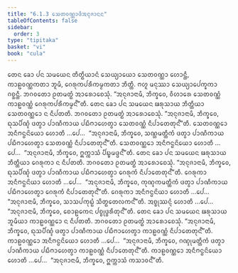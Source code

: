 ```yaml
---
title: "6.1.3 ᩈᩮᨲᩅᨱ᩠ᨱᩣᨴᩥᩋᨶᩩᨩᩣᨶᨶ"
tableOfContents: false
sidebar:
  order: 3
type: "tipitaka"
basket: "vi"
book: "cula"
---
```



<DynamicBreadcrumb />

<Division number="298" book="cula">

<Paragraph number="1287" book="cula">
ᨲᩮᨶ ᨡᩮᩣ ᨸᨶ ᩈᨾᨿᩮᨶ ᨲᩥᨲ᩠ᨳᩥᨿᩣᨶᩴ ᩈᩮᨿ᩠ᨿᩣᨿᩮᩣ ᩈᩮᨲᩅᨱ᩠ᨱᩣ ᩉᩮᩣᨶ᩠ᨲᩥ, ᨠᩣᩊᩅᨱ᩠ᨱᨠᨲᩣ ᨽᩪᨾᩥ, ᨣᩮᩁᩩᨠᨸᩁᩥᨠᨾ᩠ᨾᨠᨲᩣ ᨽᩥᨲ᩠ᨲᩥ. ᨻᩉᩪ ᨾᨶᩩᩔᩣ ᩈᩮᨿ᩠ᨿᩣᨸᩮᨠ᩠ᨡᨠᩣ ᨣᨧ᩠ᨨᨶ᩠ᨲᩥ. ᨽᨣᩅᨲᩮᩣ ᩑᨲᨾᨲ᩠ᨳᩴ ᩋᩣᩁᩮᩣᨧᩮᩈᩩᩴ. “ᩋᨶᩩᨩᩣᨶᩣᨾᩥ, ᨽᩥᨠ᩠ᨡᩅᩮ, ᩅᩥᩉᩣᩁᩮ ᩈᩮᨲᩅᨱ᩠ᨱᩴ ᨠᩣᩊᩅᨱ᩠ᨱᩴ ᨣᩮᩁᩩᨠᨸᩁᩥᨠᨾ᩠ᨾᨶ᩺”ᨲᩥ.
</Paragraph>

<Paragraph number="1288" book="cula">
ᨲᩮᨶ ᨡᩮᩣ ᨸᨶ ᩈᨾᨿᩮᨶ ᨹᩁᩩᩈᩣᨿ ᨽᩥᨲ᩠ᨲᩥᨿᩣ ᩈᩮᨲᩅᨱ᩠ᨱᩮᩣ ᨶ ᨶᩥᨸᨲᨲᩥ. ᨽᨣᩅᨲᩮᩣ ᩑᨲᨾᨲ᩠ᨳᩴ ᩋᩣᩁᩮᩣᨧᩮᩈᩩᩴ. “ᩋᨶᩩᨩᩣᨶᩣᨾᩥ, ᨽᩥᨠ᩠ᨡᩅᩮ, ᨳᩩᩈᨸᩥᨱ᩠ᨯᩴ ᨴᨲ᩠ᩅᩣ ᨸᩣᨱᩥᨠᩣᨿ ᨸᨭᩥᨻᩣᩉᩮᨲ᩠ᩅᩣ ᩈᩮᨲᩅᨱ᩠ᨱᩴ ᨶᩥᨸᩣᨲᩮᨲᩩᨶ᩺”ᨲᩥ. ᩈᩮᨲᩅᨱ᩠ᨱᩮᩣ ᩋᨶᩥᨻᨶ᩠ᨵᨶᩦᨿᩮᩣ ᩉᩮᩣᨲᩥ …ᨸᩮ…  “ᩋᨶᩩᨩᩣᨶᩣᨾᩥ, ᨽᩥᨠ᩠ᨡᩅᩮ, ᩈᨱ᩠ᩉᨾᨲ᩠ᨲᩥᨠᩴ ᨴᨲ᩠ᩅᩣ ᨸᩣᨱᩥᨠᩣᨿ ᨸᨭᩥᨻᩣᩉᩮᨲ᩠ᩅᩣ ᩈᩮᨲᩅᨱ᩠ᨱᩴ ᨶᩥᨸᩣᨲᩮᨲᩩᨶ᩺”ᨲᩥ. ᩈᩮᨲᩅᨱ᩠ᨱᩮᩣ ᩋᨶᩥᨻᨶ᩠ᨵᨶᩦᨿᩮᩣ ᩉᩮᩣᨲᩥ …ᨸᩮ…  “ᩋᨶᩩᨩᩣᨶᩣᨾᩥ, ᨽᩥᨠ᩠ᨡᩅᩮ, ᩍᨠ᩠ᨠᩣᩈᩴ ᨸᩥᨭ᩠ᨮᨾᨴ᩠ᨴᨶ᩺”ᨲᩥ.
</Paragraph>

<Paragraph number="1289" book="cula">
ᨲᩮᨶ ᨡᩮᩣ ᨸᨶ ᩈᨾᨿᩮᨶ ᨹᩁᩩᩈᩣᨿ ᨽᩥᨲ᩠ᨲᩥᨿᩣ ᨣᩮᩁᩩᨠᩣ ᨶ ᨶᩥᨸᨲᨲᩥ. ᨽᨣᩅᨲᩮᩣ ᩑᨲᨾᨲ᩠ᨳᩴ ᩋᩣᩁᩮᩣᨧᩮᩈᩩᩴ. “ᩋᨶᩩᨩᩣᨶᩣᨾᩥ, ᨽᩥᨠ᩠ᨡᩅᩮ, ᨳᩩᩈᨸᩥᨱ᩠ᨯᩴ ᨴᨲ᩠ᩅᩣ ᨸᩣᨱᩥᨠᩣᨿ ᨸᨭᩥᨻᩣᩉᩮᨲ᩠ᩅᩣ ᨣᩮᩁᩩᨠᩴ ᨶᩥᨸᩣᨲᩮᨲᩩᨶ᩺”ᨲᩥ. ᨣᩮᩁᩩᨠᩣ ᩋᨶᩥᨻᨶ᩠ᨵᨶᩦᨿᩣ ᩉᩮᩣᨲᩥ …ᨸᩮ…  “ᩋᨶᩩᨩᩣᨶᩣᨾᩥ, ᨽᩥᨠ᩠ᨡᩅᩮ, ᨠᩩᨱ᩠ᨯᨠᨾᨲ᩠ᨲᩥᨠᩴ ᨴᨲ᩠ᩅᩣ ᨸᩣᨱᩥᨠᩣᨿ ᨸᨭᩥᨻᩣᩉᩮᨲ᩠ᩅᩣ ᨣᩮᩁᩩᨠᩴ ᨶᩥᨸᩣᨲᩮᨲᩩᨶ᩺”ᨲᩥ. ᨣᩮᩁᩩᨠᩣ ᩋᨶᩥᨻᨶ᩠ᨵᨶᩦᨿᩣ ᩉᩮᩣᨲᩥ …ᨸᩮ…  “ᩋᨶᩩᨩᩣᨶᩣᨾᩥ, ᨽᩥᨠ᩠ᨡᩅᩮ, ᩈᩣᩈᨸᨠᩩᨭ᩠ᨭᩴ ᩈᩥᨲ᩠ᨳᨲᩮᩃᨠᨶ᩺”ᨲᩥ. ᩋᨧ᩠ᨧᩩᩔᨶ᩠ᨶᩴ ᩉᩮᩣᨲᩥ …ᨸᩮ…  “ᩋᨶᩩᨩᩣᨶᩣᨾᩥ, ᨽᩥᨠ᩠ᨡᩅᩮ, ᨧᩮᩣᩊᨠᩮᨶ ᨸᨧ᩠ᨧᩩᨴ᩠ᨵᩁᩥᨲᩩᨶ᩺”ᨲᩥ.
</Paragraph>

<Paragraph number="1290" book="cula">
ᨲᩮᨶ ᨡᩮᩣ ᨸᨶ ᩈᨾᨿᩮᨶ ᨹᩁᩩᩈᩣᨿ ᨽᩪᨾᩥᨿᩣ ᨠᩣᩊᩅᨱ᩠ᨱᩮᩣ ᨶ ᨶᩥᨸᨲᨲᩥ. ᨽᨣᩅᨲᩮᩣ ᩑᨲᨾᨲ᩠ᨳᩴ ᩋᩣᩁᩮᩣᨧᩮᩈᩩᩴ. “ᩋᨶᩩᨩᩣᨶᩣᨾᩥ, ᨽᩥᨠ᩠ᨡᩅᩮ, ᨳᩩᩈᨸᩥᨱ᩠ᨯᩴ ᨴᨲ᩠ᩅᩣ ᨸᩣᨱᩥᨠᩣᨿ ᨸᨭᩥᨻᩣᩉᩮᨲ᩠ᩅᩣ ᨠᩣᩊᩅᨱ᩠ᨱᩴ ᨶᩥᨸᩣᨲᩮᨲᩩᨶ᩺”ᨲᩥ. ᨠᩣᩊᩅᨱ᩠ᨱᩮᩣ ᩋᨶᩥᨻᨶ᩠ᨵᨶᩦᨿᩮᩣ ᩉᩮᩣᨲᩥ …ᨸᩮ…  “ᩋᨶᩩᨩᩣᨶᩣᨾᩥ, ᨽᩥᨠ᩠ᨡᩅᩮ, ᨣᨱ᩠ᨯᩩᨾᨲ᩠ᨲᩥᨠᩴ ᨴᨲ᩠ᩅᩣ ᨸᩣᨱᩥᨠᩣᨿ ᨸᨭᩥᨻᩣᩉᩮᨲ᩠ᩅᩣ ᨠᩣᩊᩅᨱ᩠ᨱᩴ ᨶᩥᨸᩣᨲᩮᨲᩩᨶ᩺”ᨲᩥ. ᨠᩣᩊᩅᨱ᩠ᨱᩮᩣ ᩋᨶᩥᨻᨶ᩠ᨵᨶᩦᨿᩮᩣ ᩉᩮᩣᨲᩥ …ᨸᩮ…  “ᩋᨶᩩᨩᩣᨶᩣᨾᩥ, ᨽᩥᨠ᩠ᨡᩅᩮ, ᩍᨠ᩠ᨠᩣᩈᩴ ᨠᩈᩣᩅᨶ᩺”ᨲᩥ.
</Paragraph>
</Division>